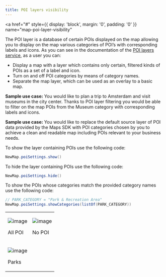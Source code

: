 ```yaml
---
title: POI layers visibility
---
```


<a
  href="#"
  style={{ display: 'block', margin: '0', padding: '0' }}
  name="map-poi-layer-visibility"
></a>

The POI layer is a database of certain POIs displayed on the map allowing you to display on the map
various categories of POI’s with corresponding labels and icons. As you can see in the documentation
of
the [POI layers service](/map-display-api/documentation/vector/tile),
as a user you can:

- Display a map with a layer which contains only certain, filtered kinds of POIs as a set of a label
  and icon.
- Turn on and off POI categories by means of category names.
- Separate the map layer, which can be used as an overlay to a basic map.

**Sample use case:** You would like to plan a trip to Amsterdam and visit museums in the city
center. Thanks to POI layer filtering you would be able to filter on the map POIs from the Museum
category with corresponding labels and icons.

**Sample use case:** You would like to replace the default source layer of POI data provided by the
Maps SDK with POI categories chosen by you to achieve a clean and readable map including POIs
relevant to your business needs.

To show the layer containing POIs use the following code:

```java
NewMap.poiSettings.show()
```

To hide the layer containing POIs use the following code:

```java
NewMap.poiSettings.hide()
```

To show the POIs whose categories match the provided category names use the following code:

```java
// PARK_CATEGORY = "Park & Recreation Area"
NewMap.poiSettings.showCategories(listOf(PARK_CATEGORY))
```

<table>
  <tbody>
    <tr>
      <td>
        <ContentWrapper maxWidth="350px" objectFit="contain">
          <p>
            <img src="../images/POI_layer_visibility_all.png" alt="image" />
          </p>
        </ContentWrapper>
        <p>All POI</p>
      </td>
      <td>
        <ContentWrapper maxWidth="350px" objectFit="contain">
          <p>
            <img src="../images/POI_layer_visibility_none.png" alt="image" />
          </p>
        </ContentWrapper>
        <p>No POI</p>
      </td>
    </tr>
    <tr>
      <td>
        <ContentWrapper maxWidth="350px" objectFit="contain">
          <p>
            <img src="../images/POI_layer_visibility_parks.png" alt="image" />
          </p>
        </ContentWrapper>
        <p>Parks</p>
      </td>
      <td></td>
    </tr>
  </tbody>
</table>